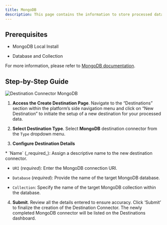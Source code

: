 ```yaml
---
title: MongoDB
description: This page contains the information to store processed data to a MongoDB database.
---
```


## Prerequisites

*   MongoDB Local Install
    
*   Database and Collection
    

For more information, please refer to [MongoDB documentation](https://docs.mongodb.com/).

## Step-by-Step Guide

![Destination Connector MongoDB](/img/platform/Destination-MongoDB.png)

1.  **Access the Create Destination Page**. Navigate to the “Destinations” section within the platform’s side navigation menu and click on “New Destination” to initiate the setup of a new destination for your processed data.
    
2.  **Select Destination Type**. Select **MongoDB** destination connector from the `Type` dropdown menu.
    
3.  **Configure Destination Details**
    
<Note>
*   `Name` (_required_): Assign a descriptive name to the new destination connector.
    
*   `URI` (_required_): Enter the MongoDB connection URI.
    
*   `Database` (_required_): Provide the name of the target MongoDB database.
    
*   `Collection`: Specify the name of the target MongoDB collection within the database.
</Note>    

4.  **Submit**. Review all the details entered to ensure accuracy. Click ‘Submit’ to finalize the creation of the Destination Connector. The newly completed MongoDB connector will be listed on the Destinations dashboard.